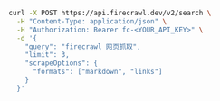 ```bash cURL
curl -X POST https://api.firecrawl.dev/v2/search \
  -H "Content-Type: application/json" \
  -H "Authorization: Bearer fc-<YOUR_API_KEY>" \
  -d '{
    "query": "firecrawl 网页抓取",
    "limit": 3,
    "scrapeOptions": {
      "formats": ["markdown", "links"]
    }
  }'
```
